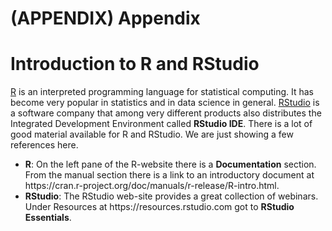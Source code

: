 \cleardoublepage 

# (APPENDIX) Appendix {-}

# Introduction to R and RStudio {#intro-rrstudio}
[R](https://www.r-project.org/) is an interpreted programming language for statistical computing. It has become very popular in statistics and in data science in general. [RStudio](https://www.rstudio.com) is a software company that among very different products also distributes the Integrated Development Environment called __RStudio IDE__. There is a lot of good material available for R and RStudio. We are just showing a few references here.

* __R__: On the left pane of the R-website there is a __Documentation__ section. From the manual section there is a link to an introductory document at https://cran.r-project.org/doc/manuals/r-release/R-intro.html. 
* __RStudio__: The RStudio web-site provides a great collection of webinars. Under Resources at https://resources.rstudio.com got to __RStudio Essentials__. 
